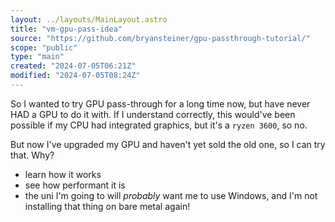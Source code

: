 ```yaml
---
layout: ../layouts/MainLayout.astro
title: "vm-gpu-pass-idea"
source: "https://github.com/bryansteiner/gpu-passthrough-tutorial/"
scope: "public"
type: "main"
created: "2024-07-05T06:21Z"
modified: "2024-07-05T08:24Z"
---
```


So I wanted to try GPU pass-through for a long time now, but have never HAD a GPU to do it with. If I understand correctly, this would've been possible if my CPU had integrated graphics, but it's a `ryzen 3600`, so no.

But now I've upgraded my GPU and haven't yet sold the old one, so I can try that. Why?
- learn how it works
- see how performant it is
- the uni I'm going to will *probably* want me to use Windows, and I'm not installing that thing on bare metal again!